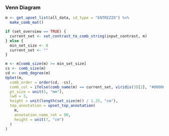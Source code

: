 ### Venn Diagram

```r
m <- get_upset_list(all_data, id_type = "ENTREZID") %>%
  make_comb_mat()

if (set_overview == TRUE) {
  current_set <- set_contrast_to_comb_string(input_contrast, m)
} else {
  min_set_size <- 0
  current_set <- ""
}

m <- m[comb_size(m) >= min_set_size]
cs <- comb_size(m)
cd <- comb_degree(m)
UpSet(m,
  comb_order = order(cd, -cs),
  comb_col = ifelse(comb_name(m) == current_set, viridis(3)[2], "#000000"),
  pt_size = unit(5, "mm"),
  lwd = 3,
  height = unit(length(set_size(m)) / 1.25, "cm"),
  top_annotation = upset_top_annotation(
    m,
    annotation_name_rot = 90,
    height = unit(7, "cm")
  )
)
```
